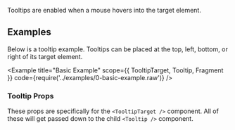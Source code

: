 

Tooltips are enabled when a mouse hovers into the target element.

## Examples

Below is a tooltip example. Tooltips can be placed at the top, left, bottom, or right of its target element.

<Example title="Basic Example" scope={{ TooltipTarget, Tooltip, Fragment }} code={require('../examples/0-basic-example.raw')} />

### Tooltip Props

These props are specifically for the `<TooltipTarget />` component. All of these will get passed down to the child `<Tooltip />` component.

<Props props={tooltipProps} />

